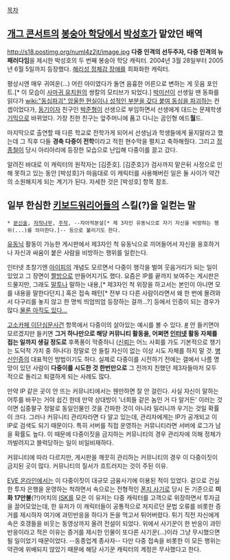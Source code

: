 [[목차]]

== [[개그 콘서트]]의 [[봉숭아 학당]]에서 [[박성호]]가 맡았던 배역 ==
http://s18.postimg.org/numl4z2jt/image.jpg
'''다중 인격의 선두주자, 다중 인격의 뉴 패러다임'''을 제시한 박성호의 두 번째 봉숭아 학당 캐릭터. 2004년 3월 28일부터 2005년 6월 5일까지 등장했다. [[해리성 정체감 장애]]를 희화화한 캐릭터.

평상시엔 매우 귀여운(...) 어린 아이였다가 돌연 음흉한 어른으로 변하는 게 웃음 포인트.[* 이 모습이 [[사마귀 유치원]]의 쌍칼의 모티브가 되었다.] [[박미선]]이 선생일 땐 동화를 읽다가 [[wiki:"동심파괴" 암울한 현실이나 성적인 부분을 갖다 붙여 동심을 파괴하는]] 컨셉이었다가, [[동기]]이자 친구인 [[박준형]]이 선생으로 부임하면서 선생에게 대드는 문제학생 [[기믹]]으로 바뀌었다. 가장 친한 친구는 앞주머니에 품고 다니는 곰인형 에드'''월'''드.

마지막으로 출연할 때 다른 학교로 전학가게 되어서 선생님과 학생들에게 울지말라고 했는데 그 직후 다들 '''경축 다중이 전학'''이라고 적힌 현수막을 펼치고 축하해줬다. 그리고 [[정종철]]이 당시 아리아리에 등장한 모습으로 난입해 다중이를 끌고 갔다.

알려진 바대로 이 캐릭터의 원작자는 [김준호]. [김준호]가 검사까지 맡은뒤 사정으로 인해 못하고 있는 동안 [박성호]가 마음대로 이 캐릭터를 사용해버린 일은 둘 사이가 약간의 소원해지게 되는 계기가 된다. 자세한 것은 [박성호] 항목 참조.

== 일부 한심한 [[키보드워리어]]들의 스킬(?)을 일컫는 말 ==
 * [[분신술]], [[자작나무]], [[주작]], --자아적분설[* 제 3자인 유동닉으로 자기 자신을 비방하는 행위(...)를 의미한다.]-- 등으로 불리기도 한다.

[[유동닉]] 활동이 가능한 게시판에서 제3자인 척 유동닉으로 끼어들어서 자신을 옹호하거나 자신과 싸움이 붙은 사람을 비방하는 행위를 일컫는다.

인터넷 초창기엔 [[아이피]]의 개념도 모르면서 다중이 행각을 벌여 웃음거리가 되는 일이 있었고 그 장면이 [[짤방]]으로 만들어지기도 했다. 요즘은 IP를 끝까지 보여주는 게시판은 드물지만, 그래도 [[말투]]나 말하는 내용,[* 제3자인 척 위장을 하고서는 본인이 아니면 모를 내용을 말한다던지.] 혹은 접속 패턴[* 전부 다 다른 사람이라면서 왜 한 번에 몰려와서 다구리를 놓지 않고 한 명씩 띄엄띄엄 등장하는 걸까...?] 등에서 인증이 되는 경우가 많다.[[http://gall.dcinside.com/board/view/?id=reptile&no=69542|물론 아직도 있다...]]

[[고소카페 이단심문사건]] 항목에서 다중이의 살아있는 예시를 볼 수 있다. [http://gall.dcgame.in/list.php?id=game_classic&no=1390328 #] 안 들키면야 모르겠지만 들키면 '''그거 하나만으로 해당 커뮤니티 활동을, 어쩌면 [[인터넷]] 활동 자체를 접는 일까지 생길 정도로''' 후폭풍이 막중하니 ([[신뢰]]는 어느 사회를 가도 기본적으로 챙기는 도덕적 가치 중 하나다) 정말로 안 들킬 자신이 없는 이상 시도 자체를 하지 말 것. [[병신]]인증의 대표적인 방법이기도 하다. 실제로 다중이를 시전하기 전에는 갤에서 나름 명망이 있던 사람이 '''다중이를 시도한 것 한번만으로''' 그 전까지 친했던 제3자들마저 모두 적으로 돌리고 퇴갤하게 되는 사례도 많다.

만약 IP 같은 곳이 안 뜨는 커뮤니티에서는 웬만하면 잘 안 걸린다. 사실 자신이 말하는 어투를 바꾸는 거야 쉽긴 한데 만약 상대방이 '너희들 같은 놈인 거 다 알거든' 이러는 것이면 십중팔구 정말로 동일인물인 것을 간파한 것이 아니라 밀리니까 우기는 것일 확률이 크다. 그러나 커뮤니티 관리자라면 다 알고 있는데, 관리자에게는 IP가 공개되고 이 IP로 검색도 되기 때문이다. 특히 서버를 직접 운영하는 커뮤니티라면 서버에 로그가 남을 확률도 높다. 이 때문에 다중이짓을 금지하는 커뮤니티의 경우 관리자에 의해 정체가 까발려지고 블럭당하는 일이 비일비재하다. 

커뮤니티에 따라 다르지만, 게시판을 깨끗히 관리하는 커뮤니티의 경우 이 다중이짓이 금지된 곳이 많다. 커뮤니티의 질서가 흐트러지는 것이 주된 이유.

[[EVE 온라인]]에서는 이 다중이짓이 대규모 금융사기에 이용된 적이 있었다. 겉으로 건실한 투자 은행을 운영하는 척하면서 속으로는 전형적인 [[폰지 사기]]로 당시 돈 기준으로 '''미화 17만불'''(?!)어치의 [[ISK]]를 모은 이 유저는 다중 캐릭터를 고객으로 위장하면서 투자금을 끌어모았는데, 한 유저가 이 캐릭터들이 공통적으로 저지르던 문법 오류를 비롯한 증거를 제시하자 여기에 과민반응을 하다가 돈을 먹고서 튀어버렸다. 튀기 직전 자신에게 속은 호갱들을 비웃는 동영상까지 올려 전설이 되었다. 위에서 사기꾼이 한 반응이 과민반응이라고 적은 이유는 증거를 제시한 인물이 또다른 사기꾼(...)이라 그냥 무시했으면 될 일이었기 때문이었다. --동종업계 종사자-- 다만 다중 접속을 비롯한 이 모든 행위는 약관에 위배되지 않았기 때문에 해당 사기꾼 캐릭터의 계정은 무사했다고 한다.
